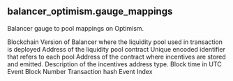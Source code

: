 ## balancer_optimism.gauge_mappings 
Balancer gauge to pool mappings on Optimism.


<ParamField path="blockchain">
Blockchain
</ParamField>
<ParamField path="version">
Version of Balancer where the liquidity pool used in transaction is deployed
</ParamField>
<ParamField path="pool_contract">
Address of the liquidity pool contract
</ParamField>
<ParamField path="pool_id">
Unique encoded identifier that refers to each pool
</ParamField>
<ParamField path="incentives_contract">
Address of the contract where incentives are stored and emitted.
</ParamField>
<ParamField path="incentives_type">
Description of the incentives address type.
</ParamField>
<ParamField path="evt_block_time">
Block time in UTC
</ParamField>
<ParamField path="evt_block_number">
Event Block Number
</ParamField>
<ParamField path="contract_address">

</ParamField>
<ParamField path="evt_tx_hash">
Transaction hash
</ParamField>
<ParamField path="evT_index">
Event Index
</ParamField>
